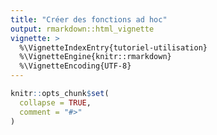 ```yaml
---
title: "Créer des fonctions ad hoc"
output: rmarkdown::html_vignette
vignette: >
  %\VignetteIndexEntry{tutoriel-utilisation}
  %\VignetteEngine{knitr::rmarkdown}
  %\VignetteEncoding{UTF-8}
---
```


```r
knitr::opts_chunk$set(
  collapse = TRUE,
  comment = "#>"
)
```